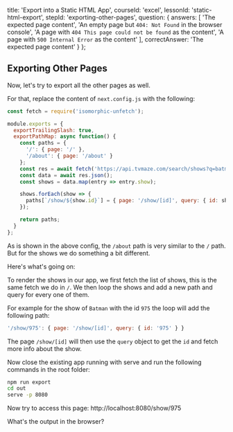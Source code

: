
  title: 'Export into a Static HTML App',
  courseId: 'excel',
  lessonId: 'static-html-export',
  stepId: 'exporting-other-pages',
  question: {
    answers: [
      'The expected page content',
      'An empty page but `404: Not Found` in the browser console',
      'A page with `404 This page could not be found` as the content',
      'A page with `500 Internal Error` as the content'
    ],
    correctAnswer: 'The expected page content'
  }
};

## Exporting Other Pages

Now, let's try to export all the other pages as well.

For that, replace the content of `next.config.js` with the following:

```js
const fetch = require('isomorphic-unfetch');

module.exports = {
  exportTrailingSlash: true,
  exportPathMap: async function() {
    const paths = {
      '/': { page: '/' },
      '/about': { page: '/about' }
    };
    const res = await fetch('https://api.tvmaze.com/search/shows?q=batman');
    const data = await res.json();
    const shows = data.map(entry => entry.show);

    shows.forEach(show => {
      paths[`/show/${show.id}`] = { page: '/show/[id]', query: { id: show.id } };
    });

    return paths;
  }
};
```

As is shown in the above config, the `/about` path is very similar to the `/` path. But for the shows we do something a bit different.

Here's what's going on:

To render the shows in our app, we first fetch the list of shows, this is the same fetch we do in `/`. We then loop the shows and add a new path and query for every one of them.

For example for the show of `Batman` with the id `975` the loop will add the following path:

```js
'/show/975': { page: '/show/[id]', query: { id: '975' } }
```

The page `/show/[id]` will then use the `query` object to get the `id` and fetch more info about the show.

Now close the existing app running with serve and run the following commands in the root folder:

```bash
npm run export
cd out
serve -p 8080
```

Now try to access this page: http://localhost:8080/show/975

What's the output in the browser?


